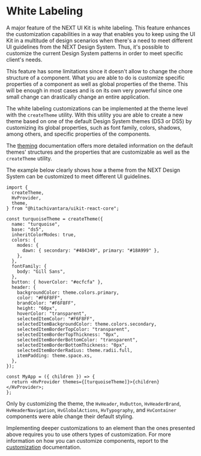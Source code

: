
<Meta title="Guides/Theming/White Labeling" />

# White Labeling

A major feature of the NEXT UI Kit is white labeling. This feature enhances the customization capabilities in a way that enables you to keep
using the UI Kit in a multitude of design scenarios when there's a need to meet different UI guidelines from the NEXT Design System. Thus, it's possible to
customize the current Design System patterns in order to meet specific client's needs.

This feature has some limitations since it doesn't allow to change the chore structure of a component. What you are able to do is customize
specific properties of a component as well as global properties of the theme. This will be enough in most cases and is on its own very powerful since
one small change can drastically change an entire application.

The white labeling customizations can be implemented at the theme level with the `createTheme` utility. With this utility you are able to create a new theme based on
one of the default Design System themes (DS3 or DS5) by customizing its global properties, such as font family, colors, shadows, among others, and specific properties
of the components.

The [theming](/docs/guides-theming-theming--main#theming) documentation offers more detailed information on the default themes' structures and
the properties that are customizable as well as the `createTheme` utility.

The example below clearly shows how a theme from the NEXT Design System can be customized to meet different UI guidelines.

```tsx
import {
  createTheme,
  HvProvider,
  theme,
} from "@hitachivantara/uikit-react-core";

const turquoiseTheme = createTheme({
  name: "turquoise",
  base: "ds5",
  inheritColorModes: true,
  colors: {
    modes: {
      dawn: { secondary: "#484349", primary: "#18A999" },
    },
  },
  fontFamily: {
    body: "Gill Sans",
  },
  button: { hoverColor: "#ecfcfa" },
  header: {
    backgroundColor: theme.colors.primary,
    color: "#F6F8FF",
    brandColor: "#F6F8FF",
    height: "60px",
    hoverColor: "transparent",
    selectedItemColor: "#F6F8FF",
    selectedItemBackgroundColor: theme.colors.secondary,
    selectedItemBorderTopColor: "transparent",
    selectedItemBorderTopThickness: "0px",
    selectedItemBorderBottomColor: "transparent",
    selectedItemBorderBottomThickness: "0px",
    selectedItemBorderRadius: theme.radii.full,
    itemPadding: theme.space.xs,
  },
});

const MyApp = ({ children }) => {
  return <HvProvider themes={[turquoiseTheme]}>{children}</HvProvider>;
};
```

Only by customizing the theme, the `HvHeader`, `HvButton`, `HvHeaderBrand`, `HvHeaderNavigation`, `HvGlobalActions`, `HvTypography`, and `HvContainer`
components were able change their default styling.

<WhiteLabeling />

Implementing deeper customizations to an element than the ones presented above requires you to use others types of customization.
For more information on how you can customize components, report to the [customization](/docs/guides-styling-customization--inline-styles#customization) documentation.
